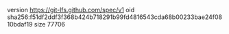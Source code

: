 version https://git-lfs.github.com/spec/v1
oid sha256:f51df2ddf3f368b424b718291b99fd4816543cda68b00233bae24f0810bdaf19
size 77706
